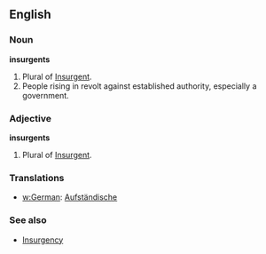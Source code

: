 ==English==

===Noun===
'''insurgents''' 
#Plural of [[Insurgent]].
#People rising in revolt against established authority, especially a government.

===Adjective===
'''insurgents''' 
#Plural of [[Insurgent]].

===Translations===

* [[w:German]]: [[Aufständische]]

===See also===
*[[Insurgency]]